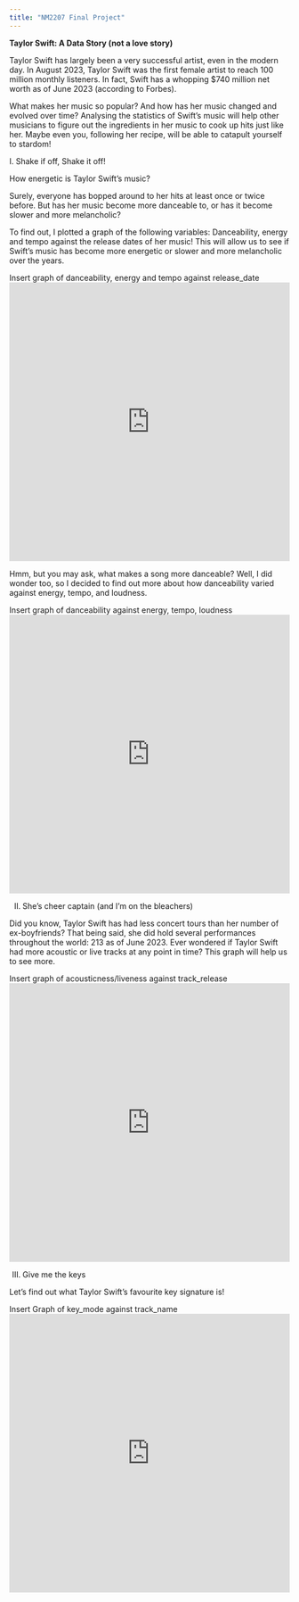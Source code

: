 ```yaml
---
title: "NM2207 Final Project"
---
```


**Taylor Swift: A Data Story (not a love story)**

Taylor Swift has largely been a very successful artist, even in the modern day. In August 2023, Taylor Swift was the first female artist to reach 100 million monthly listeners. In fact, Swift has a whopping \$740 million net worth as of June 2023 (according to Forbes).

What makes her music so popular? And how has her music changed and evolved over time? Analysing the statistics of Swift's music will help other musicians to figure out the ingredients in her music to cook up hits just like her. Maybe even you, following her recipe, will be able to catapult yourself to stardom!

I. Shake if off, Shake it off!

How energetic is Taylor Swift's music?

Surely, everyone has bopped around to her hits at least once or twice before. But has her music become more danceable to, or has it become slower and more melancholic?

To find out, I plotted a graph of the following variables: Danceability, energy and tempo against the release dates of her music! This will allow us to see if Swift's music has become more energetic or slower and more melancholic over the years.

Insert graph of danceability, energy and tempo against release_date <iframe height="500" width="100%" frameborder="no" src="https://jav521.shinyapps.io/TaylorSongs/"> </iframe>

Hmm, but you may ask, what makes a song more danceable? Well, I did wonder too, so I decided to find out more about how danceability varied against energy, tempo, and loudness.

Insert graph of danceability against energy, tempo, loudness <iframe height="500" width="100%" frameborder="no" src="https://jav521.shinyapps.io/Hello_Taylor/"> </iframe>

II. She's cheer captain (and I'm on the bleachers)

Did you know, Taylor Swift has had less concert tours than her number of ex-boyfriends? That being said, she did hold several performances throughout the world: 213 as of June 2023. Ever wondered if Taylor Swift had more acoustic or live tracks at any point in time? This graph will help us to see more.

Insert graph of acousticness/liveness against track_release <iframe height="500" width="100%" frameborder="no" src="https://jav521.shinyapps.io/Taylor_CheerCaptain/"> </iframe>

III. Give me the keys

Let's find out what Taylor Swift's favourite key signature is!

Insert Graph of key_mode against track_name <iframe height="500" width="100%" frameborder="no" src="https://jav521.shinyapps.io/Taylor_Key/"> </iframe>
